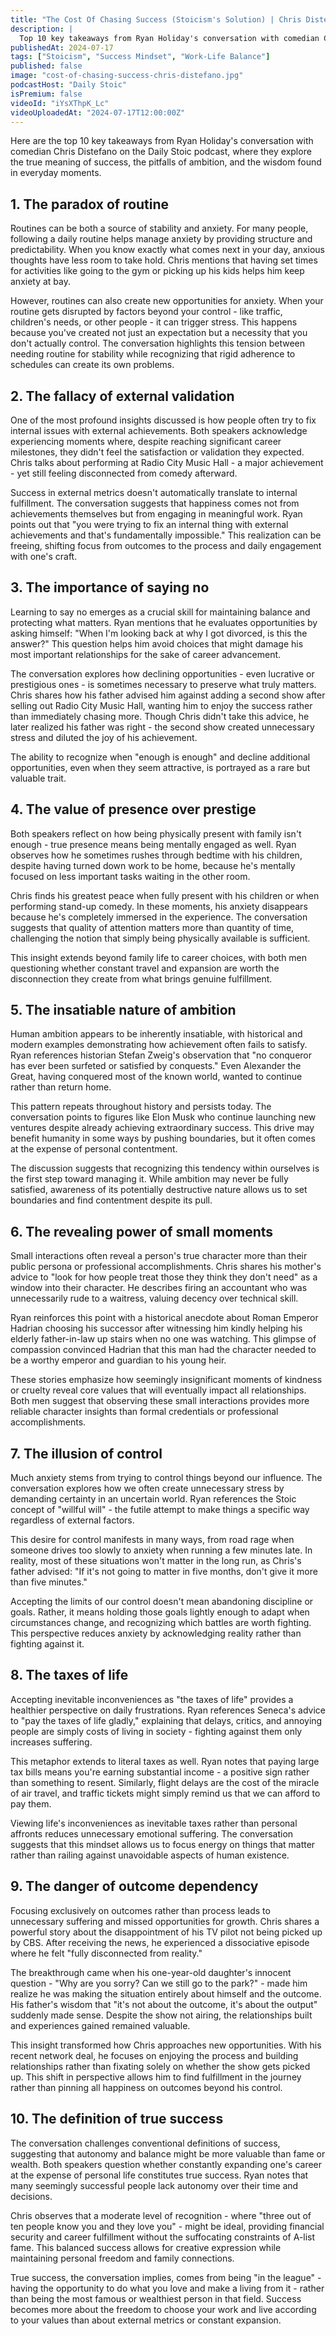 ```yaml
---
title: "The Cost Of Chasing Success (Stoicism's Solution) | Chris Distefano"
description: |
  Top 10 key takeaways from Ryan Holiday's conversation with comedian Chris Distefano on the Daily Stoic podcast, where they explore the true meaning of success, the pitfalls of ambition, and the wisdom found in everyday moments.
publishedAt: 2024-07-17
tags: ["Stoicism", "Success Mindset", "Work-Life Balance"]
published: false
image: "cost-of-chasing-success-chris-distefano.jpg"
podcastHost: "Daily Stoic"
isPremium: false
videoId: "iYsXThpK_Lc"
videoUploadedAt: "2024-07-17T12:00:00Z"
---
```



<PodcastSummaryPageLayout frontmatter={frontmatter}>

Here are the top 10 key takeaways from Ryan Holiday's conversation with comedian Chris Distefano on the Daily Stoic podcast, where they explore the true meaning of success, the pitfalls of ambition, and the wisdom found in everyday moments.

## 1. The paradox of routine

Routines can be both a source of stability and anxiety. For many people, following a daily routine helps manage anxiety by providing structure and predictability. When you know exactly what comes next in your day, anxious thoughts have less room to take hold. Chris mentions that having set times for activities like going to the gym or picking up his kids helps him keep anxiety at bay.

However, routines can also create new opportunities for anxiety. When your routine gets disrupted by factors beyond your control - like traffic, children's needs, or other people - it can trigger stress. This happens because you've created not just an expectation but a necessity that you don't actually control. The conversation highlights this tension between needing routine for stability while recognizing that rigid adherence to schedules can create its own problems.

## 2. The fallacy of external validation

One of the most profound insights discussed is how people often try to fix internal issues with external achievements. Both speakers acknowledge experiencing moments where, despite reaching significant career milestones, they didn't feel the satisfaction or validation they expected. Chris talks about performing at Radio City Music Hall - a major achievement - yet still feeling disconnected from comedy afterward.

Success in external metrics doesn't automatically translate to internal fulfillment. The conversation suggests that happiness comes not from achievements themselves but from engaging in meaningful work. Ryan points out that "you were trying to fix an internal thing with external achievements and that's fundamentally impossible." This realization can be freeing, shifting focus from outcomes to the process and daily engagement with one's craft.

## 3. The importance of saying no

Learning to say no emerges as a crucial skill for maintaining balance and protecting what matters. Ryan mentions that he evaluates opportunities by asking himself: "When I'm looking back at why I got divorced, is this the answer?" This question helps him avoid choices that might damage his most important relationships for the sake of career advancement.

The conversation explores how declining opportunities - even lucrative or prestigious ones - is sometimes necessary to preserve what truly matters. Chris shares how his father advised him against adding a second show after selling out Radio City Music Hall, wanting him to enjoy the success rather than immediately chasing more. Though Chris didn't take this advice, he later realized his father was right - the second show created unnecessary stress and diluted the joy of his achievement.

The ability to recognize when "enough is enough" and decline additional opportunities, even when they seem attractive, is portrayed as a rare but valuable trait.

## 4. The value of presence over prestige

Both speakers reflect on how being physically present with family isn't enough - true presence means being mentally engaged as well. Ryan observes how he sometimes rushes through bedtime with his children, despite having turned down work to be home, because he's mentally focused on less important tasks waiting in the other room.

Chris finds his greatest peace when fully present with his children or when performing stand-up comedy. In these moments, his anxiety disappears because he's completely immersed in the experience. The conversation suggests that quality of attention matters more than quantity of time, challenging the notion that simply being physically available is sufficient.

This insight extends beyond family life to career choices, with both men questioning whether constant travel and expansion are worth the disconnection they create from what brings genuine fulfillment.

## 5. The insatiable nature of ambition

Human ambition appears to be inherently insatiable, with historical and modern examples demonstrating how achievement often fails to satisfy. Ryan references historian Stefan Zweig's observation that "no conqueror has ever been surfeted or satisfied by conquests." Even Alexander the Great, having conquered most of the known world, wanted to continue rather than return home.

This pattern repeats throughout history and persists today. The conversation points to figures like Elon Musk who continue launching new ventures despite already achieving extraordinary success. This drive may benefit humanity in some ways by pushing boundaries, but it often comes at the expense of personal contentment.

The discussion suggests that recognizing this tendency within ourselves is the first step toward managing it. While ambition may never be fully satisfied, awareness of its potentially destructive nature allows us to set boundaries and find contentment despite its pull.

## 6. The revealing power of small moments

Small interactions often reveal a person's true character more than their public persona or professional accomplishments. Chris shares his mother's advice to "look for how people treat those they think they don't need" as a window into their character. He describes firing an accountant who was unnecessarily rude to a waitress, valuing decency over technical skill.

Ryan reinforces this point with a historical anecdote about Roman Emperor Hadrian choosing his successor after witnessing him kindly helping his elderly father-in-law up stairs when no one was watching. This glimpse of compassion convinced Hadrian that this man had the character needed to be a worthy emperor and guardian to his young heir.

These stories emphasize how seemingly insignificant moments of kindness or cruelty reveal core values that will eventually impact all relationships. Both men suggest that observing these small interactions provides more reliable character insights than formal credentials or professional accomplishments.

## 7. The illusion of control

Much anxiety stems from trying to control things beyond our influence. The conversation explores how we often create unnecessary stress by demanding certainty in an uncertain world. Ryan references the Stoic concept of "willful will" - the futile attempt to make things a specific way regardless of external factors.

This desire for control manifests in many ways, from road rage when someone drives too slowly to anxiety when running a few minutes late. In reality, most of these situations won't matter in the long run, as Chris's father advised: "If it's not going to matter in five months, don't give it more than five minutes."

Accepting the limits of our control doesn't mean abandoning discipline or goals. Rather, it means holding those goals lightly enough to adapt when circumstances change, and recognizing which battles are worth fighting. This perspective reduces anxiety by acknowledging reality rather than fighting against it.

## 8. The taxes of life

Accepting inevitable inconveniences as "the taxes of life" provides a healthier perspective on daily frustrations. Ryan references Seneca's advice to "pay the taxes of life gladly," explaining that delays, critics, and annoying people are simply costs of living in society - fighting against them only increases suffering.

This metaphor extends to literal taxes as well. Ryan notes that paying large tax bills means you're earning substantial income - a positive sign rather than something to resent. Similarly, flight delays are the cost of the miracle of air travel, and traffic tickets might simply remind us that we can afford to pay them.

Viewing life's inconveniences as inevitable taxes rather than personal affronts reduces unnecessary emotional suffering. The conversation suggests that this mindset allows us to focus energy on things that matter rather than railing against unavoidable aspects of human existence.

## 9. The danger of outcome dependency

Focusing exclusively on outcomes rather than process leads to unnecessary suffering and missed opportunities for growth. Chris shares a powerful story about the disappointment of his TV pilot not being picked up by CBS. After receiving the news, he experienced a dissociative episode where he felt "fully disconnected from reality."

The breakthrough came when his one-year-old daughter's innocent question - "Why are you sorry? Can we still go to the park?" - made him realize he was making the situation entirely about himself and the outcome. His father's wisdom that "it's not about the outcome, it's about the output" suddenly made sense. Despite the show not airing, the relationships built and experiences gained remained valuable.

This insight transformed how Chris approaches new opportunities. With his recent network deal, he focuses on enjoying the process and building relationships rather than fixating solely on whether the show gets picked up. This shift in perspective allows him to find fulfillment in the journey rather than pinning all happiness on outcomes beyond his control.

## 10. The definition of true success

The conversation challenges conventional definitions of success, suggesting that autonomy and balance might be more valuable than fame or wealth. Both speakers question whether constantly expanding one's career at the expense of personal life constitutes true success. Ryan notes that many seemingly successful people lack autonomy over their time and decisions.

Chris observes that a moderate level of recognition - where "three out of ten people know you and they love you" - might be ideal, providing financial security and career fulfillment without the suffocating constraints of A-list fame. This balanced success allows for creative expression while maintaining personal freedom and family connections.

True success, the conversation implies, comes from being "in the league" - having the opportunity to do what you love and make a living from it - rather than being the most famous or wealthiest person in that field. Success becomes more about the freedom to choose your work and live according to your values than about external metrics or constant expansion.

</PodcastSummaryPageLayout>

